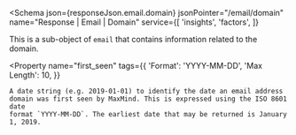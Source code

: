 
<Schema
  json={responseJson.email.domain}
  jsonPointer="/email/domain"
  name="Response | Email | Domain"
  service={[
    'insights',
    'factors',
  ]}
>
  This is a sub-object of `email` that contains information related to the
  domain.

  <Property
    name="first_seen"
    tags={{
      'Format': 'YYYY-MM-DD',
      'Max Length': 10,
    }}
  >
    A date string (e.g. 2019-01-01) to identify the date an email address
    domain was first seen by MaxMind. This is expressed using the ISO 8601 date
    format `YYYY-MM-DD`. The earliest date that may be returned is January 1, 2019.
  </Property>
</Schema>
